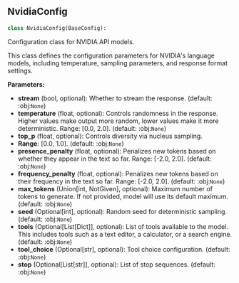 <a id="camel.configs.nvidia_config"></a>

<a id="camel.configs.nvidia_config.NvidiaConfig"></a>

## NvidiaConfig

```python
class NvidiaConfig(BaseConfig):
```

Configuration class for NVIDIA API models.

This class defines the configuration parameters for NVIDIA's language
models, including temperature, sampling parameters, and response format
settings.

**Parameters:**

- **stream** (bool, optional): Whether to stream the response. (default: :obj:`None`)
- **temperature** (float, optional): Controls randomness in the response. Higher values make output more random, lower values make it more deterministic. Range: [0.0, 2.0]. (default: :obj:`None`)
- **top_p** (float, optional): Controls diversity via nucleus sampling.
- **Range**: [0.0, 1.0]. (default: :obj:`None`)
- **presence_penalty** (float, optional): Penalizes new tokens based on whether they appear in the text so far. Range: [-2.0, 2.0]. (default: :obj:`None`)
- **frequency_penalty** (float, optional): Penalizes new tokens based on their frequency in the text so far. Range: [-2.0, 2.0]. (default: :obj:`None`)
- **max_tokens** (Union[int, NotGiven], optional): Maximum number of tokens to generate. If not provided, model will use its default maximum. (default: :obj:`None`)
- **seed** (Optional[int], optional): Random seed for deterministic sampling. (default: :obj:`None`)
- **tools** (Optional[List[Dict]], optional): List of tools available to the model. This includes tools such as a text editor, a calculator, or a search engine. (default: :obj:`None`)
- **tool_choice** (Optional[str], optional): Tool choice configuration. (default: :obj:`None`)
- **stop** (Optional[List[str]], optional): List of stop sequences. (default: :obj:`None`)
